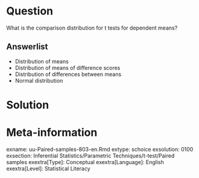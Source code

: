 
Question
========
  
What is the comparison distribution for t tests for dependent means?
  
Answerlist
----------
* Distribution of means 
* Distribution of means of difference scores
* Distribution of differences between means
* Normal distribution 


Solution
========
  


Meta-information
================
exname: uu-Paired-samples-803-en.Rmd
extype: schoice
exsolution: 0100
exsection: Inferential Statistics/Parametric Techniques/t-test/Paired samples
exextra[Type]: Conceptual
exextra[Language]: English
exextra[Level]: Statistical Literacy
